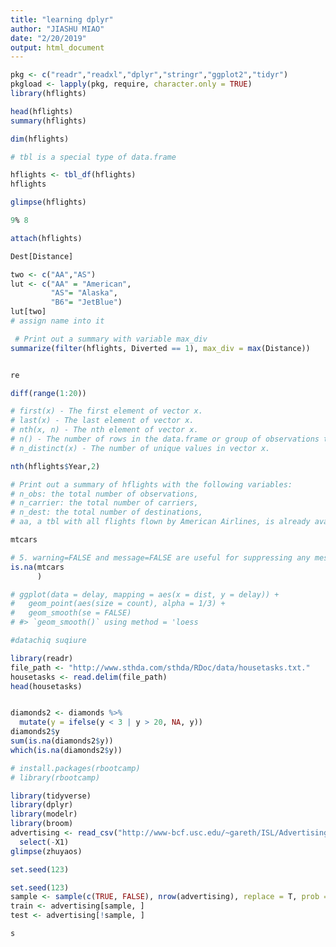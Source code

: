 ```yaml
---
title: "learning dplyr"
author: "JIASHU MIAO"
date: "2/20/2019"
output: html_document
---
```


```r
pkg <- c("readr","readxl","dplyr","stringr","ggplot2","tidyr")
pkgload <- lapply(pkg, require, character.only = TRUE)
library(hflights)
```

```r
head(hflights)
summary(hflights)
```

```r
dim(hflights)
```
```r
# tbl is a special type of data.frame
```

```r
hflights <- tbl_df(hflights)
hflights
```
```r
glimpse(hflights)

9% 8
```

```r
attach(hflights)

```
```r
Dest[Distance]
```


```r
two <- c("AA","AS")
lut <- c("AA" = "American",
         "AS"= "Alaska",
         "B6"= "JetBlue")
lut[two]
# assign name into it 
```

```r
 # Print out a summary with variable max_div
summarize(filter(hflights, Diverted == 1), max_div = max(Distance))



```

```r
re
```

```r
diff(range(1:20))
```

```r
# first(x) - The first element of vector x.
# last(x) - The last element of vector x.
# nth(x, n) - The nth element of vector x.
# n() - The number of rows in the data.frame or group of observations that summarize() describes.
# n_distinct(x) - The number of unique values in vector x.


```

```r
nth(hflights$Year,2)
```

```r
# Print out a summary of hflights with the following variables:
# n_obs: the total number of observations,
# n_carrier: the total number of carriers,
# n_dest: the total number of destinations,
# aa, a tbl with all flights flown by American Airlines, is already available.
```
```r
mtcars

# 5. warning=FALSE and message=FALSE are useful for suppressing any messages produced when loading packages
is.na(mtcars
      )
```




```r
# ggplot(data = delay, mapping = aes(x = dist, y = delay)) +
#   geom_point(aes(size = count), alpha = 1/3) +
#   geom_smooth(se = FALSE)
# #> `geom_smooth()` using method = 'loess
```

```r
#datachiq suqiure
```

```r
library(readr)
file_path <- "http://www.sthda.com/sthda/RDoc/data/housetasks.txt."
housetasks <- read.delim(file_path)
head(housetasks)



```

```r
diamonds2 <- diamonds %>% 
  mutate(y = ifelse(y < 3 | y > 20, NA, y))
diamonds2$y
sum(is.na(diamonds2$y))
which(is.na(diamonds2$y))

```


```r
# install.packages(rbootcamp)
# library(rbootcamp)
```
```r
library(tidyverse)
library(dplyr)
library(modelr)
library(broom)
advertising <- read_csv("http://www-bcf.usc.edu/~gareth/ISL/Advertising.csv") %>%
  select(-X1)
glimpse(zhuyaos)

set.seed(123)


```

```r
set.seed(123)
sample <- sample(c(TRUE, FALSE), nrow(advertising), replace = T, prob = c(0.6,0.4))
train <- advertising[sample, ]
test <- advertising[!sample, ]


```


```r
s
```

```r



```
















